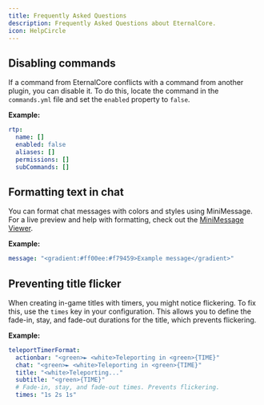 ```yaml
---
title: Frequently Asked Questions
description: Frequently Asked Questions about EternalCore.
icon: HelpCircle
---
```


## Disabling commands

If a command from EternalCore conflicts with a command from another plugin, you can disable it. To do this, locate the command in the `commands.yml` file and set the `enabled` property to `false`.

**Example:**

```yaml
rtp:
  name: []
  enabled: false
  aliases: []
  permissions: []
  subCommands: []
```

## Formatting text in chat

You can format chat messages with colors and styles using MiniMessage. For a live preview and help with formatting, check out the [MiniMessage Viewer](https://webui.advntr.dev/).

**Example:**

```yaml
message: "<gradient:#ff00ee:#f79459>Example message</gradient>"
```

## Preventing title flicker

When creating in-game titles with timers, you might notice flickering. To fix this, use the `times` key in your configuration. This allows you to define the fade-in, stay, and fade-out durations for the title, which prevents flickering.

**Example:**

```yaml
teleportTimerFormat:
  actionbar: "<green>► <white>Teleporting in <green>{TIME}"
  chat: "<green>► <white>Teleporting in <green>{TIME}"
  title: "<white>Teleporting..."
  subtitle: "<green>{TIME}"
  # Fade-in, stay, and fade-out times. Prevents flickering.
  times: "1s 2s 1s"
```
